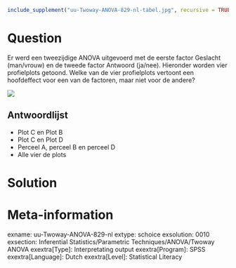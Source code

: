 ```r
include_supplement("uu-Twoway-ANOVA-829-nl-tabel.jpg", recursive = TRUE)
```

Question
========
  
Er werd een tweezijdige ANOVA uitgevoerd met de eerste factor Geslacht (man/vrouw) en de tweede factor Antwoord (ja/nee). Hieronder worden vier profielplots getoond. Welke van de vier profielplots vertoont een hoofdeffect voor een van de factoren, maar niet voor de andere?

![](uu-Twoway-ANOVA-829-nl-tabel.jpg)
  
Antwoordlijst
----------
* Plot C en Plot B
* Plot C en Plot D
* Perceel A, perceel B en perceel D
* Alle vier de plots


Solution
========

Meta-information
================
exname: uu-Twoway-ANOVA-829-nl
extype: schoice
exsolution: 0010
exsection: Inferential Statistics/Parametric Techniques/ANOVA/Twoway ANOVA
exextra[Type]: Interpretating output
exextra[Program]: SPSS
exextra[Language]: Dutch
exextra[Level]: Statistical Literacy
